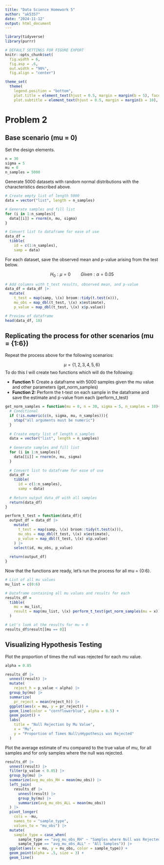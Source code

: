 ```yaml
---
title: "Data Science Homework 5"
author: "ak5357"
date: "2024-11-12"
output: html_document
---
```


```r
library(tidyverse)
library(purrr)

# DEFAULT SETTINGS FOR FIGURE EXPORT
knitr::opts_chunk$set(
  fig.width = 6,
  fig.asp = .6,
  out.width = "90%",
  fig.align = "center")

theme_set(
  theme(
    legend.position = "bottom",
    plot.title = element_text(hjust = 0.5, margin = margin(b = 5), face = "bold"),
    plot.subtitle = element_text(hjust = 0.5, margin = margin(b = 10), color = "azure4", face = "bold", size = 8)))

```

# Problem 2

## Base scenario (mu = 0)

Set the design elements.
```r
n = 30
sigma = 5
mu = 0
n_samples = 5000
```

Generate 5000 datasets with random normal distributions with the characteristics described above.
```r
# Create empty list of length 5000
data = vector("list", length = n_samples)

# Generate samples and fill list
for (i in 1:n_samples){
  data[[i]] = rnorm(n, mu, sigma)
}

# Convert list to dataframe for ease of use
data_df =
  tibble(
    id = c(1:n_samples),
    samp = data)
```

For each dataset, save the observed mean and p-value arising from the test below.

$$H_0: \mu = 0 \quad \quad Given: \alpha = 0.05$$

```r
# Add columns with t_test results, observed mean, and p-value
data_df = data_df |> 
  mutate(
    t_test = map(samp, \(x) broom::tidy(t.test(x))),
    mu_obs = map_dbl(t_test, \(x) x$estimate),
    p_value = map_dbl(t_test, \(x) x$p.value))

# Preview of dataframe
head(data_df, 10)
```

## Replicating the process for other scenarios (mu = {1:6})

Repeat the process above for the following scenarios:

$$\mu = \{ 1, 2, 3, 4, 5, 6 \}$$
To do this I will create two functions which will do the following:

* **Function 1:** Create a dataframe with 5000 samples given the mu value and other parameters (get_norm_samples)
* **Function 2:** Perform the t-test on each sample in the dataframe and save the estimate and p-value from each (perform_t_test)

```r
get_norm_samples = function(mu = 0, n = 30, sigma = 5, n_samples = 10){
  # Conditional
  if (!is.numeric(c(n, sigma, mu, n_samples))){
    stop("all arguments must be numeric")
  }
  
  # Create empty list of length n_samples
  data = vector("list", length = n_samples)
  
  # Generate samples and fill list
  for (i in 1:n_samples){
    data[[i]] = rnorm(n, mu, sigma)
  }
  
  # Convert list to dataframe for ease of use
  data_df =
    tibble(
      id = c(1:n_samples),
      samp = data)
  
  # Return output data_df with all samples
  return(data_df)
}
```

```r
perform_t_test = function(data_df){
  output_df = data_df |> 
    mutate(
      t_test = map(samp, \(x) broom::tidy(t.test(x))),
      mu_obs = map_dbl(t_test, \(x) x$estimate),
      p_value = map_dbl(t_test, \(x) x$p.value)
    ) |> 
    select(id, mu_obs, p_value)
  
  return(output_df)
}
```

Now that the functions are ready, let's run the process for all mu = {0:6}.
```r
# List of all mu values
mu_list = c(0:6)

# Dataframe containing all mu values and results for each
results_df = 
  tibble(
    mu = mu_list,
    result = map(mu_list, \(x) perform_t_test(get_norm_samples(mu = x)))
  )

# Let's look at the results for mu = 0
results_df$result[[mu == 0]]
```

## Visualizing Hypothesis Testing

Plot the proportion of times the null was rejected for each mu value.
```r
alpha = 0.05

results_df |> 
  unnest(result) |> 
  mutate(
    reject_h = p_value < alpha) |> 
  group_by(mu) |> 
  summarize(
    pr_reject = mean(reject_h)) |> 
  ggplot(aes(x = mu, y = pr_reject)) +
  geom_line(color = "cornflowerblue", alpha = 0.5) +
  geom_point() +
  labs(
    title = "Null Rejection by Mu Value",
    x = "Mu",
    y = "Proportion of Times Null\nHypothesis was Rejected"
  )
```

Plot the average estimate of mu compared to the true value of mu, for all samples and for only samples where the null was rejected.

```r

results_df |> 
  unnest(result) |> 
  filter(p_value < 0.05) |> 
  group_by(mu) |> 
  summarize(avg_mu_obs_RH = mean(mu_obs)) |> 
  left_join(
    results_df |> 
      unnest(result) |>
      group_by(mu) |> 
      summarize(avg_mu_obs_ALL = mean(mu_obs))
  ) |>
  pivot_longer(
    cols = -mu,
    names_to = "sample_type",
    values_to = "mu_obs") |> 
  mutate(
    sample_type = case_when(
      sample_type == "avg_mu_obs_RH" ~ "Samples where Null was Rejected",
      sample_type == "avg_mu_obs_ALL" ~ "All Samples")) |>
  ggplot(aes(x = mu, y = mu_obs, color = sample_type)) +
  geom_point(alpha = .5, size = 3) +
  geom_line()

```






